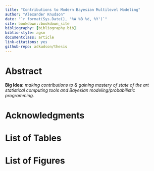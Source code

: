 ```yaml
--- 
title: "Contributions to Modern Bayesian Multilevel Modeling"
author: "Alexander Knudson"
date: "`r format(Sys.Date(), '%A %B %d, %Y')`"
site: bookdown::bookdown_site
bibliography: [bibliography.bib]
biblio-style: agsm
documentclass: article
link-citations: yes
github-repo: adkudson/thesis
---
```


# Abstract {-}

**Big Idea:** _making contributions to & gaining mastery of state of the art statistical computing tools and Bayesian modeling/probabilistic programming._

# Acknowledgments {-}


# List of Tables {-}

# List of Figures {-}
